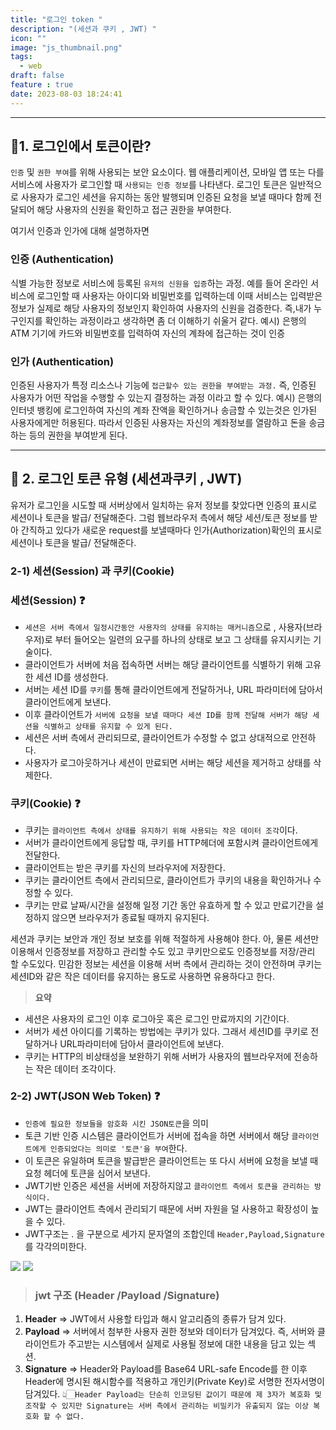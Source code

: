 ```yaml
---
title: "로그인 token "
description: "(세션과 쿠키 , JWT) "
icon: ""
image: "js_thumbnail.png"
tags:
  - web
draft: false
feature : true
date: 2023-08-03 18:24:41
---
```


------------------

## 📌1. 로그인에서 토큰이란?

`인증` 및 `권한 부여`를 위해 사용되는 보안 요소이다.
웹 애플리케이션, 모바일 앱 또는 다를 서비스에 사용자가 로그인할 때 `사용되는 인증 정보`를 나타낸다.
로그인 토큰은 일반적으로 사용자가 로그인 세션을 유지하는 동안 발행되며 인증된 요청을 보낼 때마다 함께 전달되어 해당 사용자의 신원을 확인하고 접근 권한을 부여한다.

여기서 인증과 인가에 대해 설명하자면 

>
### **인증 (Authentication)**
식별 가능한 정보로 서비스에 등록된 `유저의 신원을 입증`하는 과정.
예를 들어 온라인 서비스에 로그인할 때 사용자는 아이디와 비밀번호를 입력하는데 이때 서비스는 입력받은 정보가 실제로 해당 사용자의 정보인지 확인하여 사용자의 신원을 검증한다. 즉,내가 누구인지를 확인하는 과정이라고 생각하면 좀 더 이해하기 쉬울거 같다.
예시) 은행의 ATM 기기에 카드와 비밀번호를 입력하여 자신의 계좌에 접근하는 것이 인증

>
### **인가 (Authentication)**
인증된 사용자가 특정 리소스나 기능에 `접근할수 있는 권한을 부여받는 과정.` 
즉, 인증된 사용자가 어떤 작업을 수행할 수 있는지 결정하는 과정 이라고 할 수 있다.
예시) 은행의 인터넷 뱅킹에 로그인하여 자신의 계좌 잔액을 확인하거나 송금할 수 있는것은 인가된 사용자에게만 허용된다. 따라서 인증된 사용자는 자신의 계좌정보를 열람하고 돈을 송금하는 등의 권한을 부여받게 된다.


---------------

## 📌 2. 로그인 토큰 유형 (세션과쿠키 , JWT)

유저가 로그인을 시도할 때 서버상에서 일치하는 유저 정보를 찾았다면 인증의 표시로 세션이나 토큰을 발급/ 전달해준다.
그럼 웹브라우저 측에서 해당 세션/토큰 정보를 받아 간직하고 있다가 새로운 request를 보낼때마다 인가(Authorization)확인의 표시로 세션이나 토큰을 발급/ 전달해준다.

### 2-1) 세션(Session) 과 쿠키(Cookie)

### 세션(Session) ❓
- `세션은 서버 측에서 일정시간동안 사용자의 상태를 유지하는 매커니즘`으로 , 사용자(브라우저)로 부터 들어오는 일련의 요구를 하나의 상태로 보고 그 상태를 유지시키는 기술이다.
- 클라이언트가 서버에 처음 접속하면 서버는 해당 클라이언트를 식별하기 위해 고유한 세션 ID를 생성한다.
- 서버는 세션 ID를 `쿠키`를 통해 클라이언트에게 전달하거나, URL 파라미터에 담아서 클라이언트에게 보낸다.
- 이후 클라이언트가 `서버에 요청을 보낼 때마다 세션 ID를 함께 전달해 서버가 해당 세션을 식별하고 상태를 유지할 수 있게 된다.`
- 세션은 서버 측에서 관리되므로, 클라이언트가 수정할 수 없고 상대적으로 안전하다.
- 사용자가 로그아웃하거나 세션이 만료되면 서버는 해당 세션을 제거하고 상태를 삭제한다.

### 쿠키(Cookie) ❓
- 쿠키는 `클라이언트 측에서 상태를 유지하기 위해 사용되는 작은 데이터 조각`이다.
- 서버가 클라이언트에게 응답할 때, 쿠키를 HTTP헤더에 포함시켜 클라이언트에게 전달한다.
- 클라이언트는 받은 쿠키를 자신의 브라우저에 저장한다.
- 쿠키는 클라이언트 측에서 관리되므로, 클라이언트가 쿠키의 내용을 확인하거나 수정할 수 있다.
- 쿠키는 만료 날짜/시간을 설정해 일정 기간 동안 유효하게 할 수 있고 만료기간을 설정하지 않으면 브라우저가 종료될 때까지 유지된다.


세션과 쿠키는 보안과 개인 정보 보호를 위해 적절하게 사용해야 한다. 
아, 물론 세션만 이용해서 인증정보를 저장하고 관리할 수도 있고 쿠키만으로도 인증정보를 저장/관리 할 수도있다.
민감한 정보는 세션을 이용해 서버 측에서 관리하는 것이 안전하며 쿠키는 세션ID와 같은 작은 데이터를 유지하는 용도로 사용하면 유용하다고 한다.


>**요약**
- 세션은 사용자의 로그인 이후 로그아웃 혹은 로그인 만료까지의 기간이다.
- 서버가 세션 아이디를 기록하는 방법에는 쿠키가 있다. 그래서 세션ID를 쿠키로 전달하거나 URL파라미터에 담아서 클라이언트에 보낸다.
- 쿠키는 HTTP의 비상태성을 보완하기 위해 서버가 사용자의 웹브라우저에 전송하는 작은 데이터 조각이다.


### 2-2) JWT(JSON Web Token) ❓
- `인증에 필요한 정보들을 암호화 시킨 JSON토큰`을 의미 
- 토큰 기반 인증 시스템은 클라이언트가 서버에 접속을 하면 서버에서 해당 `클라이언트에게 인증되었다는 의미로 '토큰'을 부여`한다.
- 이 토큰은 유일하며 토큰을 발급받은 클라이언트는 또 다시 서버에 요청을 보낼 때 요청 헤더에 토큰을 심어서 보낸다.
- JWT기반 인증은 세션을 서버에 저장하지않고 `클라이언트 측에서 토큰을 관리하는 방식이다.`
- JWT는 클라이언트 측에서 관리되기 때문에 서버 자원을 덜 사용하고 확장성이 높을 수 있다.
- JWT구조는 . 을 구분으로 세가지 문자열의 조합인데 `Header,Payload,Signature`를 각각의미한다.


![](https://velog.velcdn.com/images/chosule/post/d682adf5-4f6c-4ef3-86d1-e48900df6f57/image.png)
![](https://velog.velcdn.com/images/chosule/post/d28c5876-4cd4-47c2-9357-b88fe72b08e5/image.png)


> ### jwt 구조 (Header /Payload /Signature)
1. **Header** => JWT에서 사용할 타입과 해시 알고리즘의 종류가 담겨 있다.
2. **Payload** => 서버에서 첨부한 사용자 권한 정보와 데이터가 담겨있다. 즉, 서버와 클라이언트가 주고받는 시스템에서 실제로 사용될 정보에 대한 내용을 담고 있는 섹션.
3. **Signature** => Header와 Payload를 Base64 URL-safe Encode를 한 이후 Header에 명시된 해시함수를 적용하고 개인키(Private Key)로 서명한 전자서명이 담겨있다.
👆🏻`Header Payload는 단순히 인코딩된 값이기 때문에 제 3자가 복호화 및 조작할 수 있지만 Signature는 서버 측에서 관리하는 비밀키가 유출되지 않는 이상 복호화 할 수 없다.`

